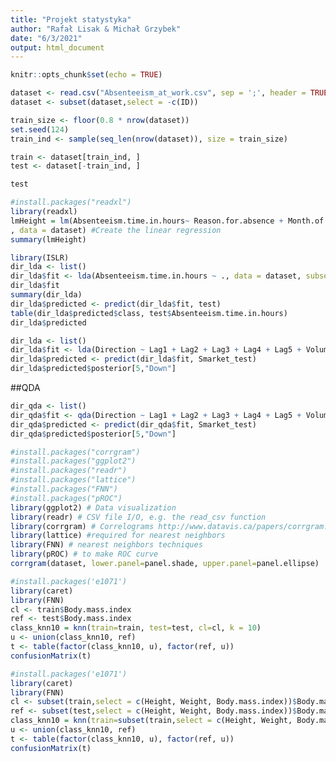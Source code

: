 ```yaml
---
title: "Projekt statystyka"
author: "Rafał Lisak & Michał Grzybek"
date: "6/3/2021"
output: html_document
---
```


```r
knitr::opts_chunk$set(echo = TRUE)
```

```r
dataset <- read.csv("Absenteeism_at_work.csv", sep = ';', header = TRUE)
dataset <- subset(dataset,select = -c(ID))
```

```r

train_size <- floor(0.8 * nrow(dataset))
set.seed(124)
train_ind <- sample(seq_len(nrow(dataset)), size = train_size)

train <- dataset[train_ind, ]
test <- dataset[-train_ind, ]
```

```r
test
```

```r
#install.packages("readxl")
library(readxl)
lmHeight = lm(Absenteeism.time.in.hours~ Reason.for.absence + Month.of.absence + Age + Disciplinary.failure + Education + Son
, data = dataset) #Create the linear regression
summary(lmHeight)
```

```r
library(ISLR)
dir_lda <- list()
dir_lda$fit <- lda(Absenteeism.time.in.hours ~ ., data = dataset, subset=train_ind)
dir_lda$fit
summary(dir_lda)
dir_lda$predicted <- predict(dir_lda$fit, test)
table(dir_lda$predicted$class, test$Absenteeism.time.in.hours)
dir_lda$predicted
```
```r
dir_lda <- list()
dir_lda$fit <- lda(Direction ~ Lag1 + Lag2 + Lag3 + Lag4 + Lag5 + Volume, data = Smarket, subset = train)
dir_lda$predicted <- predict(dir_lda$fit, Smarket_test)
dir_lda$predicted$posterior[5,"Down"]
```

##QDA
```r
dir_qda <- list()
dir_qda$fit <- qda(Direction ~ Lag1 + Lag2 + Lag3 + Lag4 + Lag5 + Volume, data = Smarket, subset = train)
dir_qda$predicted <- predict(dir_qda$fit, Smarket_test)
dir_qda$predicted$posterior[5,"Down"]
```
```r
#install.packages("corrgram")
#install.packages("ggplot2")
#install.packages("readr")
#install.packages("lattice")
#install.packages("FNN")
#install.packages("pROC")
library(ggplot2) # Data visualization
library(readr) # CSV file I/O, e.g. the read_csv function
library(corrgram) # Correlograms http://www.datavis.ca/papers/corrgram.pdf
library(lattice) #required for nearest neighbors
library(FNN) # nearest neighbors techniques
library(pROC) # to make ROC curve
corrgram(dataset, lower.panel=panel.shade, upper.panel=panel.ellipse)
```

```r
#install.packages('e1071')
library(caret)
library(FNN)
cl <- train$Body.mass.index
ref <- test$Body.mass.index
class_knn10 = knn(train=train, test=test, cl=cl, k = 10) 
u <- union(class_knn10, ref)
t <- table(factor(class_knn10, u), factor(ref, u))
confusionMatrix(t)

```
```r
#install.packages('e1071')
library(caret)
library(FNN)
cl <- subset(train,select = c(Height, Weight, Body.mass.index))$Body.mass.index
ref <- subset(test,select = c(Height, Weight, Body.mass.index))$Body.mass.index
class_knn10 = knn(train=subset(train,select = c(Height, Weight, Body.mass.index)), test=subset(test,select = c(Height, Weight, Body.mass.index)), cl=cl, k = 10) 
u <- union(class_knn10, ref)
t <- table(factor(class_knn10, u), factor(ref, u))
confusionMatrix(t)

```